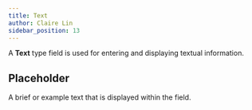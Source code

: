 ```yaml
---
title: Text
author: Claire Lin
sidebar_position: 13
---
```


A **Text** type field is used for entering and displaying textual information.


## Placeholder

A brief or example text that is displayed within the field.
